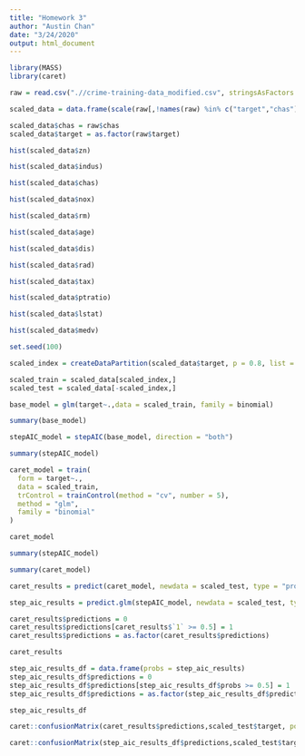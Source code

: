 ---
title: "Homework 3"
author: "Austin Chan"
date: "3/24/2020"
output: html_document
---

```{r}
library(MASS)
library(caret)
```



```{r}
raw = read.csv(".//crime-training-data_modified.csv", stringsAsFactors = F)

scaled_data = data.frame(scale(raw[,!names(raw) %in% c("target","chas")]))

scaled_data$chas = raw$chas
scaled_data$target = as.factor(raw$target)
```



```{r}
hist(scaled_data$zn)

hist(scaled_data$indus)

hist(scaled_data$chas)

hist(scaled_data$nox)

hist(scaled_data$rm)

hist(scaled_data$age)

hist(scaled_data$dis)

hist(scaled_data$rad)

hist(scaled_data$tax)

hist(scaled_data$ptratio)

hist(scaled_data$lstat)

hist(scaled_data$medv)
```

```{r}
set.seed(100)

scaled_index = createDataPartition(scaled_data$target, p = 0.8, list = F)

scaled_train = scaled_data[scaled_index,]
scaled_test = scaled_data[-scaled_index,]
```


```{r}
base_model = glm(target~.,data = scaled_train, family = binomial)

summary(base_model)
```

```{r}
stepAIC_model = stepAIC(base_model, direction = "both")

summary(stepAIC_model)
```


```{r}
caret_model = train(
  form = target~.,
  data = scaled_train,
  trControl = trainControl(method = "cv", number = 5),
  method = "glm",
  family = "binomial"
)
```

```{r}
caret_model
```

```{r}
summary(stepAIC_model)

summary(caret_model)
```

```{r}
caret_results = predict(caret_model, newdata = scaled_test, type = "prob")

step_aic_results = predict.glm(stepAIC_model, newdata = scaled_test, type = "response")
```

```{r}
caret_results$predictions = 0
caret_results$predictions[caret_results$`1` >= 0.5] = 1
caret_results$predictions = as.factor(caret_results$predictions)

caret_results

step_aic_results_df = data.frame(probs = step_aic_results)
step_aic_results_df$predictions = 0
step_aic_results_df$predictions[step_aic_results_df$probs >= 0.5] = 1
step_aic_results_df$predictions = as.factor(step_aic_results_df$predictions)

step_aic_results_df
```

```{r}
caret::confusionMatrix(caret_results$predictions,scaled_test$target, positive = "1")
```

```{r}
caret::confusionMatrix(step_aic_results_df$predictions,scaled_test$target, positive = "1")
```













